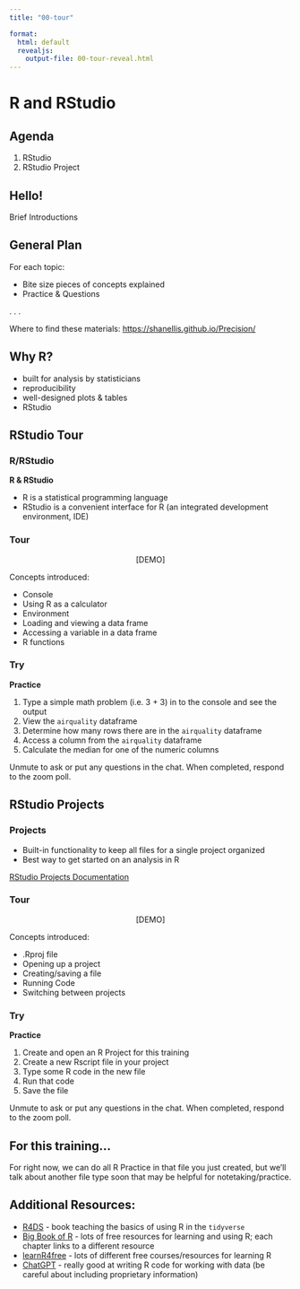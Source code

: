 ```yaml
---
title: "00-tour"

format:
  html: default
  revealjs:
    output-file: 00-tour-reveal.html
---
```


# R and RStudio {background-color="#e4282e"}

## Agenda

1.  RStudio
2.  RStudio Project

## Hello!

Brief Introductions

## General Plan

For each topic:

-   Bite size pieces of concepts explained
-   Practice & Questions

. . .

Where to find these materials: <https://shanellis.github.io/Precision/>

## Why R?

-   built for analysis by statisticians
-   reproducibility
-   well-designed plots & tables
-   RStudio

## RStudio Tour

::: panel-tabset
### R/RStudio

**R & RStudio**

-   R is a statistical programming language
-   RStudio is a convenient interface for R (an integrated development environment, IDE)

### Tour

<center>\[DEMO\]</center>

Concepts introduced:

-   Console
-   Using R as a calculator
-   Environment
-   Loading and viewing a data frame
-   Accessing a variable in a data frame
-   R functions

### Try

**Practice**

1.  Type a simple math problem (i.e. 3 + 3) in to the console and see the output
2.  View the `airquality` dataframe
3.  Determine how many rows there are in the `airquality` dataframe
4.  Access a column from the `airquality` dataframe
5.  Calculate the median for one of the numeric columns

::: aside
Unmute to ask or put any questions in the chat. When completed, respond to the zoom poll.
:::
:::

## RStudio Projects

::: panel-tabset
### Projects

-   Built-in functionality to keep all files for a single project organized
-   Best way to get started on an analysis in R

[RStudio Projects Documentation](https://support.rstudio.com/hc/en-us/articles/200526207-Using-Projects)

### Tour

<center>\[DEMO\]</center>

Concepts introduced:

-   .Rproj file
-   Opening up a project
-   Creating/saving a file
-   Running Code
-   Switching between projects

### Try

**Practice**

1.  Create and open an R Project for this training
2.  Create a new Rscript file in your project
3.  Type some R code in the new file
4.  Run that code
5.  Save the file

::: aside
Unmute to ask or put any questions in the chat. When completed, respond to the zoom poll.
:::
:::

## For this training...

For right now, we can do all R Practice in that file you just created, but we'll talk about another file type soon that may be helpful for notetaking/practice.

## Additional Resources:

-   [R4DS](https://r4ds.hadley.nz/) - book teaching the basics of using R in the `tidyverse`
-   [Big Book of R](https://www.bigbookofr.com/) - lots of free resources for learning and using R; each chapter links to a different resource
-   [learnR4free](https://www.learnr4free.com/) - lots of different free courses/resources for learning R
-   [ChatGPT](https://chatgpt.com/?oai-dm=1) - really good at writing R code for working with data (be careful about including proprietary information)
